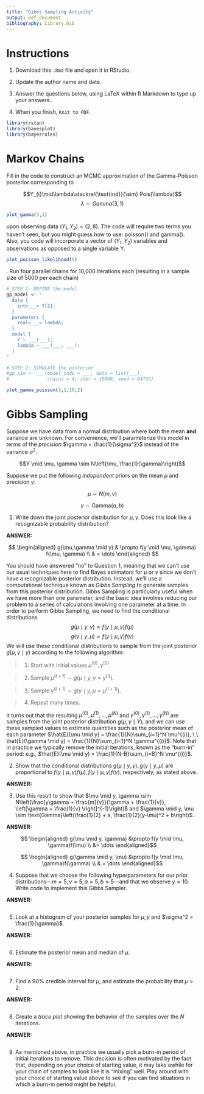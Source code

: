 ```yaml
---
title: "Gibbs Sampling Activity"
output: pdf_document
bibliography: Library.bib  
---
```


# Instructions

1. Download this `.Rmd` file and open it in RStudio.

2. Update the author name and date.

3. Answer the questions below, using LaTeX within R Markdown to type up your answers.

4. When you finish, `Knit to PDF`.


```r
library(rstan)
library(bayesplot)
library(bayesrules)
```

# Markov Chains

Fill in the code to construct an MCMC approximation of the Gamma-Poisson posterior corresponding to 

$$Y_{i}\mid\lambda\stackrel{\text{ind}}{\sim} Pois(\lambda)$$
$$\lambda \sim Gamma(3,1)$$
```r
plot_gamma(3,1)
```


upon observing data $(Y_{1},Y_{2}) = (2,8)$. The code will require two terms you haven't seen, but you might guess how to use: poisson() and gamma(). Also, you code will incorporate a vector of $(Y_{1},Y_{2})$ variables and observations as opposed to a single variable Y. 

```r
plot_poisson_likelihood(5)
```

. Run four parallel chains for 10,000 iterations each (resulting in a sample size of 5000 per each chain)


```r
# STEP 1: DEFINE the model
gp_model <- "
  data {
    int<___> Y[2];
  }
  parameters {
    real<___> lambda;
  }
  model {
    Y ~ ___(___);
    lambda ~ ___(___, ___);
  }
"

# STEP 2: SIMULATE the posterior
#gp_sim <- ___(model_code = ___, data = list(___), 
#              chains = 4, iter = 10000, seed = 84735)
```


```r
plot_gamma_poisson(3,1,10,2)
```


# Gibbs Sampling

Suppose we have data from a normal distribution where both the mean **and** variance are unknown. For convenience, we'll parameterize this model in terms of the *precision* $\gamma = \frac{1}{\sigma^2}$ instead of the variance $\sigma^2$. 

$$Y \mid \mu, \gamma \sim N\left(\mu, \frac{1}{\gamma}\right)$$

Suppose we put the following *independent* priors on the mean $\mu$ and precision $\gamma$:

$$\mu \sim N(m, v)$$

$$\gamma \sim \text{Gamma}(a,b)$$

1. Write down the joint posterior distribution for $\mu, \gamma$. Does this look like a recognizable probability distribution?

**ANSWER:** 

$$
\begin{aligned}
g(\mu,\gamma \mid y) & \propto f(y \mid \mu, \gamma) f(\mu, \gamma) \\
& = \dots
\end{aligned}
$$


You should have answered "no" to Question 1, meaning that we can't use our usual techniques here to find Bayes estimators for $\mu$ or $\gamma$ since we don't have a recognizable posterior distribution. Instead, we'll use a computational technique known as *Gibbs Sampling* to generate samples from this posterior distribution. Gibbs Sampling is particularly useful when we have more than one parameter, and the basic idea involves reducing our problem to a series of calculations involving one parameter at a time. In order to perform Gibbs Sampling, we need to find the conditional distributions $$g(\mu \mid y, \gamma) \propto f(y \mid \mu, \gamma)f(\mu)$$ $$g(\gamma \mid y, \mu) \propto f(y \mid \mu,\gamma)f(\gamma)$$ We will use these conditional distributions to sample from the joint posterior $g(\mu, \gamma \mid y)$ according to the following algorithm:

> (1) Start with initial values $\mu^{(0)}, \gamma^{(0)}$.

> (2) Sample $\mu^{(t+1)} \sim g(\mu \mid y, \gamma = \gamma^{(t)})$.

> (3) Sample $\gamma^{(t+1)} \sim g(\gamma \mid y, \mu = \mu^{(t+1)})$.

> (4) Repeat many times.

It turns out that the resulting $\mu^{(0)}, \mu^{(1)}, \dots, \mu^{(N)}$ and $\gamma^{(0)}, \gamma^{(1)}, \dots, \gamma^{(N)}$ are samples from the joint posterior distribution $g(\mu, \gamma \mid Y)$, and we can use these sampled values to estimate quantities such as the posterior mean of each parameter $\hat{E}(\mu \mid y) = \frac{1}{N}\sum_{i=1}^N \mu^{(i)}, \ \ \hat{E}(\gamma \mid y) = \frac{1}{N}\sum_{i=1}^N \gamma^{(i)}$. Note that in practice we typically remove the initial iterations, known as the "burn-in" period: e.g., $\hat{E}(\mu \mid y) = \frac{1}{N-B}\sum_{i=B}^N \mu^{(i)}$.

2. Show that the conditional distributions $g(\mu \mid y, \gamma), g(\gamma \mid y, \mu)$ are proportional to $f(y \mid \mu, \gamma)f(\mu), f(y \mid \mu,\gamma)f(\gamma)$, respectively, as stated above.

**ANSWER:**


3. Use this result to show that $\mu \mid y, \gamma \sim N\left(\frac{y\gamma + \frac{m}{v}}{\gamma + \frac{1}{v}}, \left[\gamma + \frac{1}{v} \right]^{-1}\right)$ and $\gamma \mid y, \mu \sim \text{Gamma}\left(\frac{1}{2} + a, \frac{1}{2}(y-\mu)^2 + b\right)$.

**ANSWER:**

$$
\begin{aligned}
g(\mu \mid y, \gamma) &\propto f(y \mid \mu, \gamma)f(\mu) \\
&= \dots
\end{aligned}$$




$$
\begin{aligned}
g(\gamma \mid y, \mu) &\propto f(y \mid \mu, \gamma)f(\gamma) \\
& = \dots
\end{aligned}$$



4. Suppose that we choose the following hyperparameters for our prior distributions---$m = 5, v = 5, a = 5, b = 5$---and that we observe $y = 10$. Write code to implement this Gibbs Sampler.

**ANSWER:** 

```r

```

5. Look at a histogram of your posterior samples for $\mu, \gamma$ and $\sigma^2 = \frac{1}{\gamma}$.

**ANSWER:**

```r

```

6. Estimate the posterior mean and median of $\mu$.

**ANSWER:**

```r

```


7. Find a 90% credible interval for $\mu$, and estimate the probability that $\mu > 2$.

**ANSWER:**

```r

```

8. Create a *trace plot* showing the behavior of the samples over the $N$ iterations.

**ANSWER:**

```r

```



9. As mentioned above, in practice we usually pick a burn-in period of initial iterations to remove. This decision is often motivated by the fact that, depending on your choice of starting value, it may take awhile for your chain of samples to look like it is "mixing" well. Play around with your choice of starting value above to see if you can find situations in which a burn-in period might be helpful.




